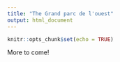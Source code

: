 ```yaml
---
title: "The Grand parc de l'ouest"
output: html_document
---
```


```r
knitr::opts_chunk$set(echo = TRUE)
```

More to come!